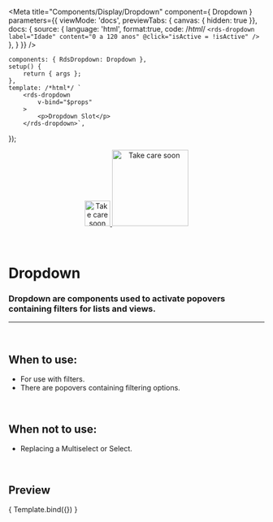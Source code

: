 
<Meta
	title="Components/Display/Dropdown"
	component={ Dropdown }
	parameters={{
		viewMode: 'docs',
		previewTabs: { canvas: { hidden: true }},
		docs: {
			source: {
				language: 'html',
				format:true,
				code: /*html*/ 
`<rds-dropdown
	label="Idade"
	content="0 a 120 anos"
	@click="isActive = !isActive"
/>`
			},
		}
	}}
/>

	components: { RdsDropdown: Dropdown },
	setup() {
		return { args };
	},
	template: /*html*/ `
		<rds-dropdown
			v-bind="$props"
		>
			<p>Dropdown Slot</p>
		</rds-dropdown>`,
});

<div align="center" style={{display: 'flex'}}>
    <a href="https://rahulaher.netlify.app">
        <img src="https://rahulaher.netlify.app/img/logo/glyph-black-colored.svg" alt="Take care soon" width="50" />
        <img src="https://rahulaher.netlify.app/img/logo/word-black-colored.svg" alt="Take care soon" width="150" />
    </a>
</div>

<br />
<br />


# Dropdown

### Dropdown are components used to activate popovers containing filters for lists and views.
---
<br />

## When to use:
- For use with filters.
- There are popovers containing filtering options.


<br />

## When not to use:
- Replacing a Multiselect or Select.

<br />

## Preview

<Canvas>
	<Story
		name="Dropdown"
		args={{
			label: 'Age',
			content: '0 to 120 years',
		}}
	>
		{ Template.bind({}) }
	</Story>
</Canvas>

<ArgsTable story="Dropdown" />
